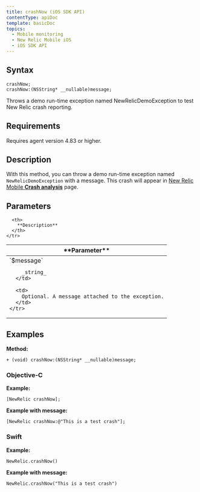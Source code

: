 ```yaml
---
title: crashNow (iOS SDK API)
contentType: apiDoc
template: basicDoc
topics:
  - Mobile monitoring
  - New Relic Mobile iOS
  - iOS SDK API
---
```


## Syntax

```
crashNow;
crashNow:(NSString* __nullable)message;
```

Throws a demo run-time exception named NewRelicDemoException to test New Relic crash reporting.

## Requirements

Requires agent version 4.83 or higher.

## Description

With this method, you can throw a demo run-time exception named `NewRelicDemoException` with a message. This crash will appear in [New Relic Mobile **Crash analysis**](/docs/mobile-monitoring/mobile-monitoring-ui/crashes/crash-analysis-group-filter-your-crashes) page.

## Parameters

<Table>
  <thead>
    <tr>
      <th width={200}>
        **Parameter**
      </th>

      <th>
        **Description**
      </th>
    </tr>
  </thead>

  <tbody>
    <tr>
      <td>
        `$message`

        _string_
      </td>

      <td>
        Optional. A message attached to the exception.
      </td>
    </tr>
  </tbody>
</Table>

## Examples

**Method:**

```
+ (void) crashNow:(NSString* __nullable)message;
```

### Objective-C

**Example:**

```
[NewRelic crashNow];
```

**Example with message:**

```
[NewRelic crashNow:@"This is a test crash"];
```

### Swift

**Example:**

```
NewRelic.crashNow()
```

**Example with message:**

```
NewRelic.crashNow("This is a test crash")
```
